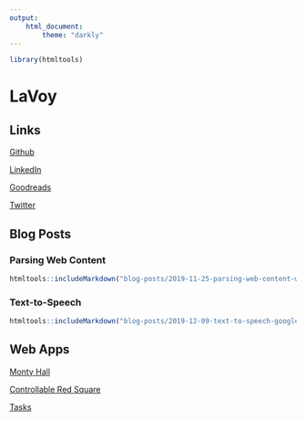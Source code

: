```yaml
---
output: 
    html_document:
        theme: "darkly"
---
```


```r
library(htmltools)
```

# LaVoy {.tabset}

## Links

[Github](https://github.com/cyberLaVoy)

[LinkedIn](https://linkedin.com/in/cyberLaVoy)

[Goodreads](https://goodreads.com/cyberLaVoy)

[Twitter](https://twitter.com/cyberLaVoy)


## Blog Posts {.tabset}

### Parsing Web Content
```r
htmltools::includeMarkdown("blog-posts/2019-11-25-parsing-web-content-with-python.md")
```

### Text-to-Speech
```r
htmltools::includeMarkdown("blog-posts/2019-12-09-text-to-speech-google-wavenet-with-python.md")
```


## Web Apps

[Monty Hall](web-apps/monty-hall/index.html)

[Controllable Red Square](web-apps/controllable-red-square/index.html)

[Tasks](web-apps/tasks/index.html)
